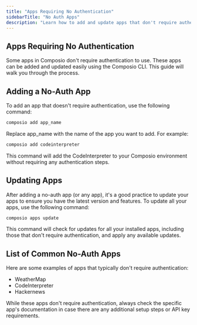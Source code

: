 ```yaml
---
title: "Apps Requiring No Authentication"
sidebarTitle: "No Auth Apps"
description: "Learn how to add and update apps that don't require authentication in Composio."
---
```


## Apps Requiring No Authentication
Some apps in Composio don't require authentication to use. These apps can be added and updated easily using the Composio CLI. This guide will walk you through the process.

## Adding a No-Auth App
To add an app that doesn't require authentication, use the following command:
```bash 
composio add app_name
```
Replace app_name with the name of the app you want to add. For example:

```bash
composio add codeinterpreter
```
This command will add the CodeInterpreter to your Composio environment without requiring any authentication steps.

## Updating Apps
After adding a no-auth app (or any app), it's a good practice to update your apps to ensure you have the latest version and features. To update all your apps, use the following command:


```python
composio apps update
```
This command will check for updates for all your installed apps, including those that don't require authentication, and apply any available updates.
## List of Common No-Auth Apps
Here are some examples of apps that typically don't require authentication:

- WeatherMap
- CodeInterpreter
- Hackernews

<Note>
While these apps don't require authentication, always check the specific app's documentation in case there are any additional setup steps or API key requirements.
</Note>
